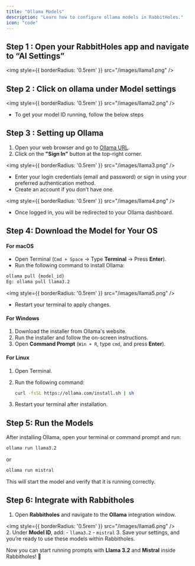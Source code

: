 ```yaml
---
title: "Ollama Models"
description: "Learn how to configure ollama models in RabbitHoles."
icon: "code"
---
```


## Step 1 : Open your RabbitHoles app and navigate to “AI Settings”

<img
  style={{ borderRadius: '0.5rem' }}
  src="/images/llama1.png"
/>
## Step 2 : Click on ollama under Model settings

<img
  style={{ borderRadius: '0.5rem' }}
  src="/images/llama2.png"
/>
- To get your model ID running, follow the below steps

## Step 3 : Setting up Ollama

1. Open your web browser and go to [Ollama URL](https://www.ollama.com/).
2. Click on the **"Sign In"** button at the top-right corner.

<img
  style={{ borderRadius: '0.5rem' }}
  src="/images/llama3.png"
/>
- Enter your login credentials (email and password) or sign in using your preferred authentication method.
- Create an account if you don’t have one.

<img
  style={{ borderRadius: '0.5rem' }}
  src="/images/llama4.png"
/>
- Once logged in, you will be redirected to your Ollama dashboard.

## Step 4: Download the Model for Your OS

#### For macOS

- Open Terminal (`Cmd + Space` → Type **Terminal** → Press **Enter**).
- Run the following command to install Ollama:

```bash
ollama pull {model_id}
Eg: ollama pull llama3.2
```

<img
  style={{ borderRadius: '0.5rem' }}
  src="/images/llama5.png"
/>
- Restart your terminal to apply changes.

#### **For Windows**

1. Download the installer from Ollama's website.
2. Run the installer and follow the on-screen instructions.
3. Open **Command Prompt** (`Win + R`, type `cmd`, and press **Enter**).

#### **For Linux**

1. Open Terminal.
2. Run the following command:
    
    ```bash
    curl -fsSL https://ollama.com/install.sh | sh
    ```
    
3. Restart your terminal after installation.

## **Step 5: Run the Models**

After installing Ollama, open your terminal or command prompt and run:

```bash
ollama run llama3.2
```

or

```bash
ollama run mistral
```

This will start the model and verify that it is running correctly.

## **Step 6: Integrate with Rabbitholes**

1. Open **Rabbitholes** and navigate to the **Ollama** integration window.
    
<img
  style={{ borderRadius: '0.5rem' }}
  src="/images/llama6.png"
/>    
2. Under **Model ID**, add:
    - `llama3.2`
    - `mistral`
3. Save your settings, and you’re ready to use these models within Rabbitholes.

Now you can start running prompts with **Llama 3.2** and **Mistral** inside Rabbitholes! 🚀
